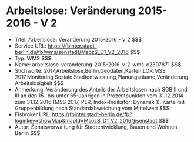 # Arbeitslose: Veränderung 2015-2016 - V 2
- Titel: Arbeitslose: Veränderung 2015-2016 - V 2 $$$
- Service URL: https://fbinter.stadt-berlin.de/fb/wms/senstadt/MsozS_D1_V2_2016 $$$
- Typ: WMS $$$
- Name: arbeitslose-veranderung-2015-2016-v-2-wms-c2307871 $$$
- Stichworte: 2017,Arbeitslose,Berlin,Geodaten,Karten,LOR,MSS 2017,Monitoring Soziale Stadtentwicklung,Planungsräume,Veränderung Arbeitslosigkeit $$$
- Anmerkung: Veränderung des Anteils der Arbeitslosen nach SGB II und III an den 15- bis unter 65-Jährigen in Prozentpunkten vom 31.12.2014 zum 31.12.2016 (MSS 2017, PLR, Index-Indikator: Dynamik 1), Karte mit Gruppenbildung nach Standardabweichung vom Mittelwert $$$
- Fisbroker URL: https://fbinter.stadt-berlin.de/fb?loginkey=showMap&mapId=MsozS_D1_V2_2016@senstadt $$$
- Autor: Senatsverwaltung für Stadtentwicklung, Bauen und Wohnen Berlin $$$
